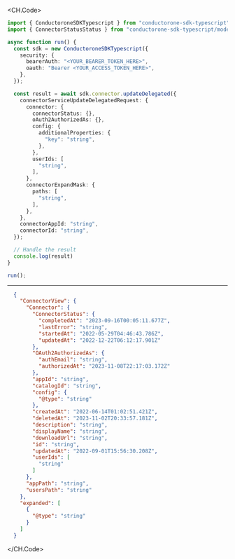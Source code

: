 
<CH.Code>
```typescript UpdateDelegated.ts
import { ConductoroneSDKTypescript } from "conductorone-sdk-typescript";
import { ConnectorStatusStatus } from "conductorone-sdk-typescript/models/components";

async function run() {
  const sdk = new ConductoroneSDKTypescript({
    security: {
      bearerAuth: "<YOUR_BEARER_TOKEN_HERE>",
      oauth: "Bearer <YOUR_ACCESS_TOKEN_HERE>",
    },
  });

  const result = await sdk.connector.updateDelegated({
    connectorServiceUpdateDelegatedRequest: {
      connector: {
        connectorStatus: {},
        oAuth2AuthorizedAs: {},
        config: {
          additionalProperties: {
            "key": "string",
          },
        },
        userIds: [
          "string",
        ],
      },
      connectorExpandMask: {
        paths: [
          "string",
        ],
      },
    },
    connectorAppId: "string",
    connectorId: "string",
  });

  // Handle the result
  console.log(result)
}

run();
```
---

```json Example Response
  {
    "ConnectorView": {
      "Connector": {
        "ConnectorStatus": {
          "completedAt": "2023-09-16T00:05:11.677Z",
          "lastError": "string",
          "startedAt": "2022-05-29T04:46:43.786Z",
          "updatedAt": "2022-12-22T06:12:17.901Z"
        },
        "OAuth2AuthorizedAs": {
          "authEmail": "string",
          "authorizedAt": "2023-11-08T22:17:03.172Z"
        },
        "appId": "string",
        "catalogId": "string",
        "config": {
          "@type": "string"
        },
        "createdAt": "2022-06-14T01:02:51.421Z",
        "deletedAt": "2023-11-02T20:33:57.181Z",
        "description": "string",
        "displayName": "string",
        "downloadUrl": "string",
        "id": "string",
        "updatedAt": "2022-09-01T15:56:30.208Z",
        "userIds": [
          "string"
        ]
      },
      "appPath": "string",
      "usersPath": "string"
    },
    "expanded": [
      {
        "@type": "string"
      }
    ]
  }
```
</CH.Code>
